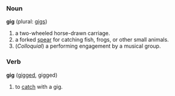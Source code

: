 ===Noun===
'''gig''' (plural: [[gigs]])

# a two-wheeled horse-drawn carriage.
# a forked [[spear]] for catching fish, frogs, or other small animals.
# (''Colloquial'') a performing engagement by a musical group.

===Verb===
'''gig''' ([[gigged]], gigged)

# to [[catch]] with a gig.
